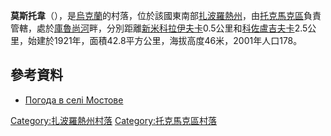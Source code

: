 {{coord|47|6|17|N|35|44|32|E|scale:100000|display=title}}

'''莫斯托韋'''（{{lang-uk|Мостове}}），是[[烏克蘭|烏克蘭]]的村落，位於該國東南部[[扎波羅熱州|扎波羅熱州]]，由[[托克馬克區|托克馬克區]]負責管轄，處於[[庫魯尚河|庫魯尚河]]畔，分別距離[[新米科拉伊夫卡_(托克馬克區)|新米科拉伊夫卡]]0.5公里和[[科佐盧吉夫卡|科佐盧吉夫卡]]2.5公里，始建於1921年，面積42.8平方公里，海拔高度46米，2001年人口178。

==參考資料==
* [http://weather.in.ua/ua/zaporozhskaja/16361 Погода в селі Мостове] {{Wayback|url=http://weather.in.ua/ua/zaporozhskaja/16361 |date=20200812073752 }}

[[Category:扎波羅熱州村落|Category:扎波羅熱州村落]]
[[Category:托克馬克區村落|Category:托克馬克區村落]]


{{Zaporizhia-geo-stub}}